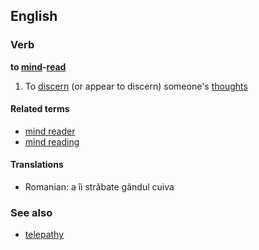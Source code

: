 ==English==

===Verb===
'''to [[mind]]-[[read]]'''

# To [[discern]] (or appear to discern) someone's [[thought]]s

====Related terms====
*[[mind reader]]
*[[mind reading]]

====Translations====
{{trans-top|to discern someone's thoughts}}
{{trans-mid}}
*Romanian: a îi străbate gândul cuiva
{{trans-bottom}}

===See also===
*[[telepathy]]